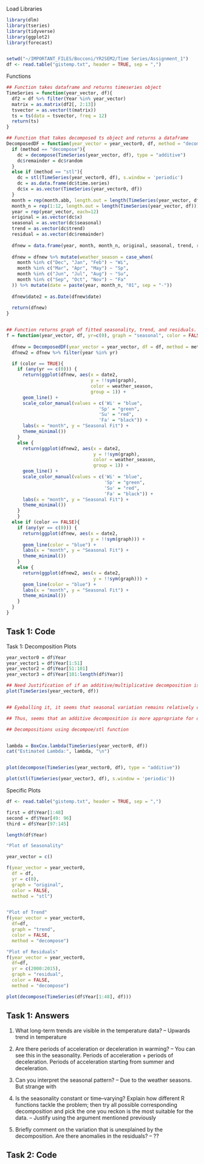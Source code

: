 Load Libraries
```r
library(dlm)
library(tseries)
library(tidyverse)
library(ggplot2)
library(forecast)


setwd("~/IMPORTANT_FILES/Bocconi/YR2SEM2/Time Series/Assignment_1")
df <- read.table("gistemp.txt", header = TRUE, sep = ",")
```

Functions
```r
## Function takes dataframe and returns timeseries object
TimeSeries = function(year_vector, df){
  df2 = df %>% filter(Year %in% year_vector)
  matrix = as.matrix(df2[, 2:13])
  tsvector = as.vector(t(matrix))
  ts = ts(data = tsvector, freq = 12)
  return(ts)
} 

## Function that takes decomposed ts object and returns a dataframe
DecomposedDF = function(year_vector = year_vector0, df, method = "decompose"){
  if (method == "decompose"){
    dc = decompose(TimeSeries(year_vector, df), type = "additive")
    dc$remainder = dc$random
  } 
  else if (method == "stl"){
    dc = stl(TimeSeries(year_vector0, df), s.window = 'periodic')
    dc = as.data.frame(dc$time.series)
    dc$x = as.vector(TimeSeries(year_vector0, df))
  }
  month = rep(month.abb, length.out = length(TimeSeries(year_vector, df)))
  month_n = rep(1:12, length.out = length(TimeSeries(year_vector, df)))
  year = rep(year_vector, each=12)
  original = as.vector(dc$x)
  seasonal = as.vector(dc$seasonal)
  trend = as.vector(dc$trend)
  residual = as.vector(dc$remainder)
  
  dfnew = data.frame(year, month, month_n, original, seasonal, trend, residual)
  
  dfnew = dfnew %>% mutate(weather_season = case_when(
    month %in% c("Dec", "Jan", "Feb") ~ "Wi",
    month %in% c("Mar", "Apr", "May") ~ "Sp",
    month %in% c("Jun", "Jul", "Aug") ~ "Su",
    month %in% c("Sep", "Oct", "Nov") ~ "Fa"
  )) %>% mutate(date = paste(year, month_n, "01", sep = "-"))
  
  dfnew$date2 = as.Date(dfnew$date)
  
  return(dfnew)
}


## Function returns graph of fitted seasonality, trend, and residuals.
f = function(year_vector, df, yr=c(0), graph = "seasonal", color = FALSE, method = "decompose"){
  
  dfnew = DecomposedDF(year_vector = year_vector, df = df, method = method)
  dfnew2 = dfnew %>% filter(year %in% yr)

  if (color == TRUE){
    if (any(yr == c(0))) {
      return(ggplot(dfnew, aes(x = date2, 
                               y = !!sym(graph), 
                               color = weather_season,
                               group = 1)) + 
      geom_line() + 
      scale_color_manual(values = c('Wi' = "blue",
                                  'Sp' = "green",
                                  'Su' = "red",
                                  'Fa' = "black")) +
      labs(x = "month", y = "Seasonal Fit") + 
      theme_minimal())
    }
    else {
      return(ggplot(dfnew2, aes(x = date2, 
                                y = !!sym(graph), 
                                color = weather_season, 
                                group = 1)) + 
      geom_line() +
      scale_color_manual(values = c('Wi' = "blue",
                                    'Sp' = "green",
                                    'Su' = "red",
                                    'Fa' = "black")) + 
      labs(x = "month", y = "Seasonal Fit") + 
      theme_minimal())  
    }
    }
  else if (color == FALSE){
    if (any(yr == c(0))) {
      return(ggplot(dfnew, aes(x = date2, 
                               y = !!sym(graph))) + 
      geom_line(color = "blue") + 
      labs(x = "month", y = "Seasonal Fit") + 
      theme_minimal())
    }
    else {
      return(ggplot(dfnew2, aes(x = date2, 
                                y = !!sym(graph))) + 
      geom_line(color = "blue") +
      labs(x = "month", y = "Seasonal Fit") + 
      theme_minimal())  
    }
  }
}
```

## Task 1: Code
Task 1: Decomposition Plots
```r

year_vector0 = df$Year
year_vector1 = df$Year[1:51]
year_vector2 = df$Year[51:101]
year_vector3 = df$Year[101:length(df$Year)]

## Need Justification of if an additive/multiplicative decomposition is used. 
plot(TimeSeries(year_vector0, df))


## Eyeballing it, it seems that seasonal variation remains relatively constant at every level. The size of the seasonal effect does not seem to be proportional to the level of the time series. 

## Thus, seems that an additive decomposition is more appropriate for our analysis.

## Decompositions using decompoe/stl function


lambda = BoxCox.lambda(TimeSeries(year_vector0, df))
cat("Estimated Lambda:", lambda, "\n")


plot(decompose(TimeSeries(year_vector0, df), type = "additive"))

plot(stl(TimeSeries(year_vector3, df), s.window = 'periodic'))
```

Specific Plots
```r
df <- read.table("gistemp.txt", header = TRUE, sep = ",")

first = df$Year[1:48]
second = df$Year[49: 96]
third = df$Year[97:145]

length(df$Year)

"Plot of Seasonality"

year_vector = c()

f(year_vector = year_vector0, 
  df = df, 
  yr = c(0), 
  graph = "original", 
  color = FALSE,
  method = "stl")


"Plot of Trend"
f(year_vector = year_vector0, 
  df=df, 
  graph = "trend", 
  color = FALSE,
  method = "decompose")

"Plot of Residuals"
f(year_vector = year_vector0, 
  df=df, 
  yr = c(2000:2015), 
  graph = "residual", 
  color = FALSE,
  method = "decompose")

plot(decompose(TimeSeries(df$Year[1:48], df)))

```





## Task 1: Answers

1. What long-term trends are visible in the temperature data?
-- Upwards trend in temperature

2. Are there periods of acceleration or deceleration in warming?
-- You can see this in the seasonality. Periods of acceleration + periods of deceleration. Periods of acceleration starting from summer and deceleration. 


3. Can you interpret the seasonal pattern?
-- Due to the weather seasons. But strange with 

4. Is the seasonality constant or time–varying? Explain how different R functions tackle the problem; then try all possible corresponding decomposition and pick the one you reckon is the most suitable for the data.
-- Justify using the argument mentioned previously 

5. Briefly comment on the variation that is unexplained by the decomposition. Are there
anomalies in the residuals?
-- ?? 

## Task 2: Code

```r

```

































